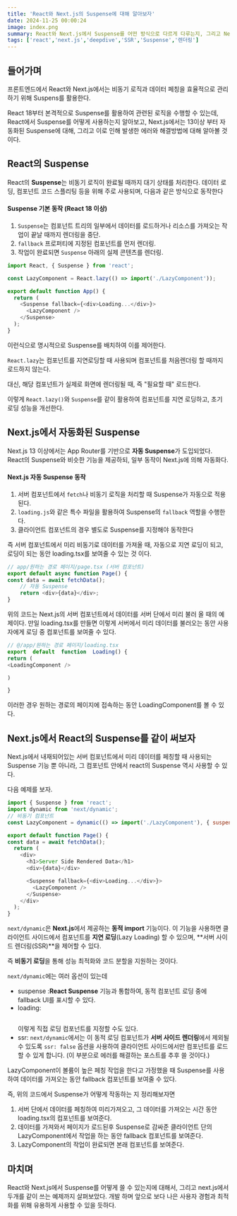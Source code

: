 ```yaml
---
title: 'React와 Next.js의 Suspense에 대해 알아보자'
date: 2024-11-25 00:00:24
image: index.png
summary: React와 Next.js에서 Suspense를 어떤 방식으로 다르게 다루는지, 그리고 Next.js에서 이로인해 발생할 수 있는 에러와 해결방법에 대해 알아보자.
tags: ['react','next.js','deepdive','SSR','Suspense','렌더링']
---
```


## 들어가며
프론트엔드에서 React와 Next.js에서는 비동기 로직과 데이터 페칭을 효율적으로 관리하기 위해 Suspens를 활용한다. 

React 18부터 본격적으로 Suspense를 활용하여 관련된 로직을 수행할 수 있는데, React에서 Suspense를 어떻게 사용하는지 알아보고, Next.js에서는 13이상 부터 자동화된 Suspense에 대해, 그리고 이로 인해 발생한 에러와 해결방법에 대해 알아볼 것이다.

## React의 Suspense
React의 **Suspense**는 비동기 로직이 완료될 때까지 대기 상태를 처리한다. 데이터 로딩, 컴포넌트 코드 스플리팅 등을 위해 주로 사용되며, 다음과 같은 방식으로 동작한다

#### **Suspense 기본 동작 (React 18 이상)**

1.  `Suspense`는 컴포넌트 트리의 일부에서 데이터를 로드하거나 리소스를 가져오는 작업이 끝날 때까지 렌더링을 중단.
2.  `fallback` 프로퍼티에 지정된 컴포넌트를 먼저 렌더링.
3.  작업이 완료되면 `Suspense` 아래의 실제 콘텐츠를 렌더링.

```js
import React, { Suspense } from 'react';

const LazyComponent = React.lazy(() => import('./LazyComponent'));

export default function App() {
  return (
    <Suspense fallback={<div>Loading...</div>}>
      <LazyComponent />
    </Suspense>
  );
}

```
이런식으로 명시적으로 Suspense를 배치하여 이를 제어한다.

`React.lazy`는 컴포넌트를 지연로딩할 때 사용되며 컴포넌트를 처음렌더링 할 때까지 로드하지 않는다.

대신, 해당 컴포넌트가 실제로 화면에 렌더링될 때, 즉 "필요할 때" 로드한다.

이렇게 `React.lazy()`와 `Suspense`를 같이 활용하여 컴포넌트를 지연 로딩하고, 초기 로딩 성능을 개선한다.

## Next.js에서 자동화된 Suspense

Next.js 13 이상에서는 App Router를 기반으로 **자동 Suspense**가 도입되었다. React의 Suspense와 비슷한 기능을 제공하되, 일부 동작이 Next.js에 의해 자동화다.

#### **Next.js 자동 Suspense 동작**

1.  서버 컴포넌트에서 `fetch`나 비동기 로직을 처리할 때 Suspense가 자동으로 적용된다.
2.  `loading.js`와 같은 특수 파일을 활용하여 Suspense의 `fallback` 역할을 수행한다.
3.  클라이언트 컴포넌트의 경우 별도로 Suspense를 지정해야 동작한다

즉 서버 컴포넌트에서 미리 비동기로 데이터를 가져올 때,  자동으로 지연 로딩이 되고, 로딩이 되는 동안 loading.tsx를 보여줄 수 있는 것 이다.

```js
// app/원하는 경로 페이지/page.tsx (서버 컴포넌트) 
export default async function Page() { 
const data = await fetchData(); 
	// 자동 Suspense 
	return <div>{data}</div>; 
}
```
위의 코드는 Next.js의 서버 컴포넌트에서 데이터를 서버 단에서 미리 불러 올 때의 예제이다. 만일 loading.tsx를 만들면 이렇게 서버에서 미리 데이터를 불러오는 동안 사용자에게 로딩 중 컴포넌트를 보여줄 수 있다.

```js
// @/app/원하는 경로 페이지/loading.tsx
export  default  function  Loading() {
return (
<LoadingComponent />

)

}
```
이러한 경우 원하는 경로의 페이지에 접속하는 동안 LoadingComponent를 볼 수 있다.

## Next.js에서 React의 Suspense를 같이 써보자

Next.js에서 내재되어있는 서버 컴포넌트에서 미리 데이터를 페칭할 때 사용되는 Suspense 기능 뿐 아니라, 그 컴포넌트 안에서 react의 Suspense 역시 사용할 수 있다.

다음 예제를 보자.
```js
import { Suspense } from 'react';
import dynamic from 'next/dynamic';
// 비동기 컴포넌트
const LazyComponent = dynamic(() => import('./LazyComponent'), { suspense: true, // Suspense를 사용하려면 이 설정이 필요합니다. });

export default function Page() {
const data = await fetchData();
  return (
    <div>
      <h1>Server Side Rendered Data</h1>
      <div>{data}</div>

      <Suspense fallback={<div>Loading...</div>}>
        <LazyComponent />
      </Suspense>
    </div>
  );
}
```

`next/dynamic`은 **Next.js**에서 제공하는 **동적 import** 기능이다. 이 기능을 사용하면 클라이언트 사이드에서 컴포넌트를 **지연 로딩**(Lazy Loading) 할 수 있으며, **서버 사이드 렌더링(SSR)**을 제어할 수 있다. 

즉 **비동기 로딩**을 통해 성능 최적화와 코드 분할을 지원하는 것이다.

`next/dynamic`에는 여러 옵션이 있는데

- suspense :**React Suspense** 기능과 통합하여, 동적 컴포넌트 로딩 중에 fallback UI를 표시할 수 있다.
 - loading:  
	  ```js const LazyComponent = dynamic(() => import('./LazyComponent'), { 		loading: () => <div>Loading...</div>, });
	 ```
	 이렇게 직접 로딩 컴포넌트를 지정할 수도 있다.
- ssr: `next/dynamic`에서는 이 동적 로딩 컴포넌트가 **서버 사이드 렌더링**에서 제외될 수 있도록 `ssr: false` 옵션을 사용하여 클라이언트 사이드에서만 컴포넌트를 로드할 수 있게 합니다. (이 부분으로 에러를 해결하는 포스트를 추후 쓸 것이다.)

LazyComponent이 볼륨이 높은 페칭 작업을 한다고 가정했을 때 Suspense를 사용하여 데이터를 가져오는 동안 fallback 컴포넌트를 보여줄 수 있다.

즉, 위의 코드에서 Suspense가 어떻게 작동하는 지 정리해보자면

1. 서버 단에서 데이터를 페칭하여 미리가져오고, 그 데이터를 가져오는 시간 동안 loading.tsx의 컴포넌트를 보여준다.
2. 데이터를 가져와서 페이지가 로드된후 Suspense로 감싸준 클라이언트 단의 LazyComponent에서 작업을 하는 동안 fallback 컴포넌트를 보여준다.
3. LazyComponent의 작업이 완료되면 본래 컴포넌트를 보여준다.

## 마치며
 React와 Next.js에서 Suspense를 어떻게 쓸 수 있는지에 대해서, 그리고 next.js에서 두개를 같이 쓰는 예제까지 살펴보았다. 개발 하며 앞으로 보다 나은 사용자 경험과 최적화를 위해 유용하게 사용할 수 있을 듯하다.